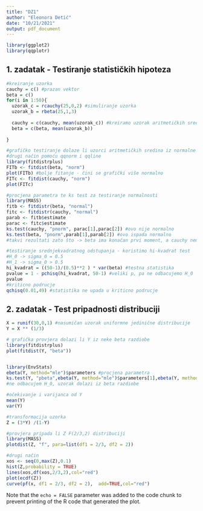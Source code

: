 ```yaml
---
title: "DZ1"
author: "Eleonora Detić"
date: "10/21/2021"
output: pdf_document
---
```



```r
library(ggplot2)
library(qqplotr)
```

## 1. zadatak - Testiranje statističkih hipoteza

```r
#kreiranje uzorka
cauchy = c() #prazan vektor
beta = c() 
for(i in 1:50){
  uzorak_c = rcauchy(25,0,2) #simuliranje uzorka
  uzorak_b = rbeta(25,1,3)
  
  cauchy = c(cauchy, mean(uzorak_c)) #kreiramo uzorak aritmetičkih sredina
  beta = c(beta, mean(uzorak_b))
  
}

#grafičko testiranje dolaze li uzorci aritmetičkih sredina iz normalne razdiobe
#drugi način pomoću qqnorm i qqline 
library(fitdistrplus)
FITb <- fitdist(beta, "norm")    
plot(FITb) #bolje fitanje - čini se grafički više normalno
FITc <- fitdist(cauchy, "norm")    
plot(FITc) 

#procjena parametra te ks test za testiranje normalnosti
library(MASS)
fitb <- fitdistr(beta, "normal")
fitc <- fitdistr(cauchy, "normal")
parab <- fitb$estimate
parac <- fitc$estimate
ks.test(cauchy, "pnorm", parac[1],parac[2]) #ovo nije normalno
ks.test(beta, "pnorm",parab[1],parab[2]) #ovo ispada normalno
#takvi rezultati zato što -> beta ima konačan prvi moment, a cauchy nema 

#testiranje srednjekvadratnog odstupanja - koristimo hi-kvadrat test
#H_0 -> sigma_0 = 0.5
#H_1 -> sigma_0 > 0.5
hi_kvadrat = ((50-1)/(0.5)**2 ) * var(beta) #testna statistika
pvalue = 1 - pchisq(hi_kvadrat, 50-1) #veliki p, pa ne odbacujemo H_0
pvalue
#kriticno podrucje
qchisq(0.01,49) #statistika ne upada u kriticno podrucje
```

## 2. zadatak - Test pripadnosti distribuciji

```r
X = runif(30,0,1) #nasumičan uzorak uniformne jedinične distribucije
Y = X ** (1/3)

# grafička provjera dolazi li Y iz neke beta razdiobe
library(fitdistrplus)
plot(fitdist(Y, "beta"))


library(EnvStats) 
ebeta(Y, method="mle")$parameters #procjena parametra 
ks.test(Y, "pbeta",ebeta(Y, method="mle")$parameters[1],ebeta(Y, method="mle")$parameters[2])
#ne odbacujem H_0, uzorak dolazi iz beta razdiobe

#očekivanje i varijanca od Y
mean(Y)
var(Y)

#transformacija uzorka
Z = (3*Y) /(1-Y)

#provjera pripada li Z F(2/3,2) distribuciji
library(MASS)
plotdist(Z, "f", para=list(df1 = 2/3, df2 = 2))

#drugi način
xos <- seq(0,max(Z),0.1)
hist(Z,probability = TRUE)
lines(xos,df(xos,2/3,2),col="red")
plot(ecdf(Z))
curve(pf(x, df1 = 2/3, df2 = 2),  add=TRUE,col="red")
```


Note that the `echo = FALSE` parameter was added to the code chunk to prevent printing of the R code that generated the plot.












